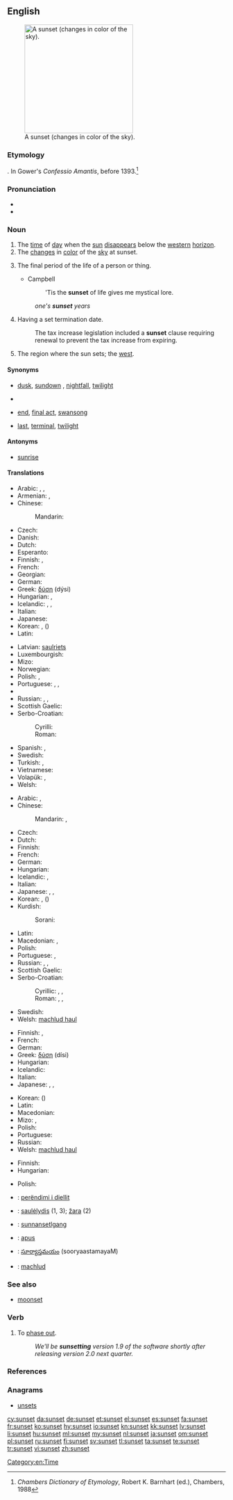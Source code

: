 ==English==
{{wikipedia}}
[[Image:Sunset may 2006 panorama.jpg|thumb|right|250px|A sunset (changes in color of the sky).]]

===Etymology===
{{compound|sun|set}}. In Gower's ''Confessio Amantis'', before 1393.<ref>''Chambers Dictionary of Etymology'', Robert K. Barnhart (ed.), Chambers, 1988</ref>

===Pronunciation===
* {{IPA|/ˈsʌnˌsɛt/}}
* {{audio|en-us-sunset.ogg|Audio (US)}}

===Noun===
{{en-noun}}

# The [[time]] of [[day]] when the [[sun]] [[disappear]]s below the [[western]] [[horizon]].
# The [[change]]s in [[color]] of the [[sky]] at sunset.
# {{figuratively}} The final period of the life of a person or thing.
#* Campbell
#*: 'Tis the '''sunset''' of life gives me mystical lore.
#: ''one's '''sunset''' years''
# {{attributively}} Having a set termination date.
#: The tax increase legislation included a '''sunset''' clause requiring renewal to prevent the tax increase from expiring.
# The region where the sun sets; the [[west]]. <!--Webster 1913-->

====Synonyms====
* {{sense|time}} [[dusk]], [[sundown]] {{qualifier|US}}, [[nightfall]], [[twilight]]
* {{sense|change in color of the sky at sunset}}
* {{sense|final period of life}} [[end]], [[final act]], [[swansong]]
* {{sense|attributively: of or relating to the final period of life}} [[last]], [[terminal]], [[twilight]]

====Antonyms====
* [[sunrise]]

====Translations====
{{trans-top|time of day}}
* Arabic: {{t+|ar|مغرب}},  {{t+|ar|مغرب|m|tr=mághrib}},  {{t-|ar|غروب|m|tr=ghuruub}}
* Armenian: {{t-|hy|մայրամուտ|tr=mayramut}}, {{t-|hy|արևամուտ|tr=arevamut}}
* Chinese:
*: Mandarin: {{t-|cmn|日落|tr=rìluò|sc=Hani}}
* Czech: {{t+|cs|západ|m}}
* Danish: {{t-|da|solnedgang}}
* Dutch: {{t+|nl|zonsondergang|m}}
* Esperanto: {{t+|eo|sunsubiro}}
* Finnish: {{t+|fi|auringonlasku}}, {{t-|fi|illansuu}}
* French: {{t+|fr|coucher de soleil|m}}
* Georgian: {{t-|ka|მზის ჩასვლა|tr=mzis č'asvla|sc=Geor}}
* German: {{t+|de|Sonnenuntergang|m}}
* Greek: [[δύση]] (dýsi) {{f}}
* Hungarian: {{t+|hu|naplemente}}, {{t+|hu|napnyugta}}
* Icelandic: {{t+|is|sólsetur|n}}, {{t+|is|sólarlag|n}}, {{t-|is|sólfall|n}}
* Italian: {{t+|it|tramonto|m}}
* Japanese: {{t+|ja|日没|tr=にちぼつ, nichibotsu}}
* Korean: {{t-|ko|해넘이|tr=haeneomI|sc=Hang}},  {{t+|ko|황혼|tr=hwanghon|sc=Hang}} ({{t+|ko|黃昏|sc=Hani}})
* Latin: {{t-|la|crepusculum}}
{{trans-mid}}
* Latvian: [[saulriets]] {{m}}
* Luxembourgish: {{t-|lb|Sonnenënnergang|m}}
* Mizo: {{tø|lus|ni tlâk}}
* Norwegian: {{t-|no|solnedgang|m}}
* Polish: {{t+|pl|zmierzch|m}}, {{t-|pl|zachód słońca|m}}
* Portuguese: {{t+|pt|crepúsculo|m}}, {{t+|pt|pôr-do-sol|m}}, {{t-|pt|poente}}
* {{trreq|Romanian}}
* Russian: {{t-|ru|заход солнца|m|tr=zaxód sólnca}},  {{t+|ru|закат|m|tr=zakát}},  {{qualifier|вечерняя - večérnjaja}} {{t+|ru|заря|f|tr=zarjá}}
* Scottish Gaelic: {{t-|gd|dol fodha na grèine|m}}
* Serbo-Croatian:
*: Cyrilli: {{t-|sh|залазак сунца}}
*: Roman: {{t-|sh|zalazak sunca}}
* Spanish: {{t-|es|puesta del sol|f}}, {{t+|es|ocaso|m}}
* Swedish: {{t+|sv|solnedgång|c}}
* Turkish: {{t+|tr|gün batımı}}, {{t-|tr|gün batım}}
* Vietnamese: {{t|vi|hoàng hôn}}
* Volapük: {{t+|vo|solamodonikam}}, {{t-|vo|modonikam sola}}
* Welsh: {{t+|cy|machlud haul}}
{{trans-bottom}}

{{trans-top|changes in color of sky at sunset}}
* Arabic: {{Arab|[[غروب الشمس]]}} {{unicode|(ğurūb aš-šams)}} {{m}},  {{t-|ar|غروب الشمس|m|tr=ghuruub al-shams}}
* Chinese:
*: Mandarin: {{t-|cmn|黃昏|sc=Hani}},  {{t-|cmn|黄昏|tr=huánghūn|sc=Hani}}
* Czech: {{t-|cs|západ slunce|m}}
* Dutch: {{t+|nl|zonsondergang|m}}
* Finnish: {{t+|fi|iltarusko}}
* French: {{t+|fr|crépuscule|m}}
* German: {{t+|de|Sonnenuntergang|m}}
* Hungarian: {{t+|hu|alkonypír}}
* Icelandic: {{t+|is|sólsetur|n}}, {{t+|is|sólarlag|n}}
* Italian: {{t+|it|tramonto|m}}
* Japanese: {{t+|ja|夕焼け|tr=ゆうやけ, yūyake}},  {{t+|ja|黄昏}},  {{t+|ja|たそがれ|tr=tasogare}}
* Korean: {{t-|ko|저녁놀|tr=jeonyeog-nol|sc=Hang}},  {{t+|ko|황혼|tr=hwanghon|sc=Hang}} ({{t+|ko|黃昏|sc=Hani}})
* Kurdish:
*: Sorani: {{ku-Arab|[[ڕۆژ ئاوا]]}}
{{trans-mid}}
* Latin: {{t-|la|crepusculum}}
* Macedonian: {{t-|mk|залез|m|tr=zález}},  {{t-|mk|зајдисонце|n|tr=zajdísonce}}
* Polish: {{t-|pl|zachód słońca|m}}
* Portuguese: {{t+|pt|crepúsculo|m}},  {{t+|pt|pôr-do-sol|m}}
* Russian: {{t-|ru|заход солнца|m|tr=zaxód sólnca}},  {{t+|ru|закат|m|tr=zakát}},  {{qualifier|вечерняя - večérnjaja}} {{t+|ru|заря|f|tr=zarjá}}
* Scottish Gaelic: {{t-|gd|dol fodha na grèine|m}}
* Serbo-Croatian:
*: Cyrillic: {{t-|sh|залаз|m|alt=за́лаз}}, {{t-|sh|залазак сунца}}, {{t-|sh|залазница}}
*: Roman: {{t-|sh|zalaz|m|alt=zálaz}}, {{t-|sh|zalazak sunca}}, {{t-|sh|zalaznica}}
* Swedish: {{t+|sv|solnedgång|c}}
* Welsh: [[machlud haul]]
{{trans-bottom}}

{{trans-top|final period of life}}
* Finnish: {{t+|fi|auringonlasku}}, {{t+|fi|iltarusko}}
* French: {{t+|fr|crépuscule|m}}
* German: {{t+|de|Lebensabend|m}}
* Greek: [[δύση]] (dísi) {{f}}
* Hungarian: {{t+|hu|alkony}}
* Icelandic: {{t+|is|sólsetur|n}}
* Italian: {{t+|it|tramonto|m}}
* Japanese: {{t+|ja|たそがれ|tr=tasogare}},  {{t+|ja|黄昏}},  {{t+|ja|たそがれ|tr=tasogare}}
{{trans-mid}}
* Korean: {{t+|ko|황혼|tr=hwanghon|sc=Hang}} ({{t+|ko|黃昏|sc=Hani}})
* Latin: {{t-|la|crepusculum}}
* Macedonian: {{t-|mk|залез|m|tr=zález}}
* Mizo: {{tø|lus|chawhnû}}, {{tø|lus|ni tlâk}}
* Polish: {{t+|pl|zmierzch|m}}
* Portuguese: {{t+|pt|crepúsculo|m}}
* Russian: {{t+|ru|закат|m|tr=zakát}}
* Welsh: [[machlud haul]]
{{trans-bottom}}

{{trans-top|attributively: of or relating to the final period of life}}
* Finnish: {{t+|fi|iltarusko|alt=iltaruskon}}
* Hungarian: {{t+|hu|alkony}}
{{trans-mid}}
* Polish: {{t+|pl|zmierzch|m}}
{{trans-bottom}}

{{checktrans-top}}
* {{ttbc|sq}}: [[perëndimi i diellit]]
* {{ttbc|lt}}: [[saulėlydis]] {{m}} (1, 3); [[žara]] {{f}} (2)
* {{ttbc|ang}}: [[sunnansetlgang]] {{m}}
* {{ttbc|ro}}: [[apus]] {{n}}
* {{ttbc|te}}: [[సూర్యాస్తమయం]] (sooryaastamayaM)
* {{ttbc|cy}}: [[machlud]]
{{trans-bottom}}

===See also===
* [[moonset]]

===Verb===
{{en-verb|sunsets|sunsetting|sunsetted}}

# {{business|politics|transitive}} To [[phase out]].
#: ''We'll be '''sunsetting''' version 1.9 of the software shortly after releasing version 2.0 next quarter.''

===References===
<references/>

===Anagrams===
* [[unsets#English|unsets]]

[[Category:en:Time]]

[[cy:sunset]]
[[da:sunset]]
[[de:sunset]]
[[et:sunset]]
[[el:sunset]]
[[es:sunset]]
[[fa:sunset]]
[[fr:sunset]]
[[ko:sunset]]
[[hy:sunset]]
[[io:sunset]]
[[kn:sunset]]
[[kk:sunset]]
[[lv:sunset]]
[[li:sunset]]
[[hu:sunset]]
[[ml:sunset]]
[[my:sunset]]
[[nl:sunset]]
[[ja:sunset]]
[[om:sunset]]
[[pl:sunset]]
[[ru:sunset]]
[[fi:sunset]]
[[sv:sunset]]
[[tl:sunset]]
[[ta:sunset]]
[[te:sunset]]
[[tr:sunset]]
[[vi:sunset]]
[[zh:sunset]]